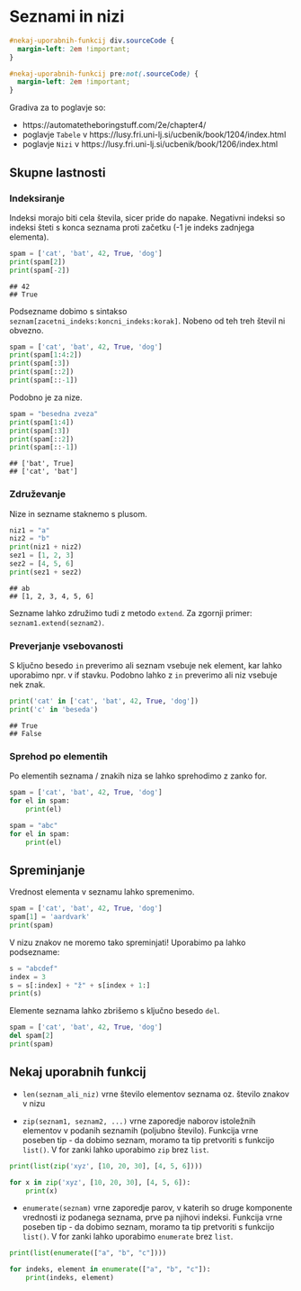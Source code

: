# Seznami in nizi

```css
#nekaj-uporabnih-funkcij div.sourceCode {
  margin-left: 2em !important;
}

#nekaj-uporabnih-funkcij pre:not(.sourceCode) {
  margin-left: 2em !important;
}
```

Gradiva za to poglavje so: 

- https://automatetheboringstuff.com/2e/chapter4/ 
- poglavje `Tabele` v https://lusy.fri.uni-lj.si/ucbenik/book/1204/index.html 
- poglavje `Nizi` v https://lusy.fri.uni-lj.si/ucbenik/book/1206/index.html

## Skupne lastnosti

### Indeksiranje

Indeksi morajo biti cela števila, sicer pride do napake. Negativni indeksi so 
indeksi šteti s konca seznama proti začetku (-1 je indeks zadnjega elementa).

```python
spam = ['cat', 'bat', 42, True, 'dog']
print(spam[2])
print(spam[-2])
```

```
## 42
## True
```

Podsezname dobimo s sintakso `seznam[zacetni_indeks:koncni_indeks:korak]`. Nobeno
od teh treh števil ni obvezno.

```python
spam = ['cat', 'bat', 42, True, 'dog']
print(spam[1:4:2])
print(spam[:3])
print(spam[::2])
print(spam[::-1])
```

Podobno je za nize.

```python
spam = "besedna zveza"
print(spam[1:4])
print(spam[:3])
print(spam[::2])
print(spam[::-1])
```

```
## ['bat', True]
## ['cat', 'bat']
```

### Združevanje

Nize in sezname staknemo s plusom.

```python
niz1 = "a"
niz2 = "b"
print(niz1 + niz2)
sez1 = [1, 2, 3]
sez2 = [4, 5, 6]
print(sez1 + sez2)
```

```
## ab
## [1, 2, 3, 4, 5, 6]
```

Sezname lahko združimo tudi z metodo `extend`. Za zgornji primer: `seznam1.extend(seznam2)`.

### Preverjanje vsebovanosti

S ključno besedo `in` preverimo ali seznam vsebuje nek element, kar lahko uporabimo npr. v if stavku. Podobno lahko z `in` preverimo ali niz vsebuje nek znak.

```python
print('cat' in ['cat', 'bat', 42, True, 'dog'])
print('c' in 'beseda')
```

```
## True
## False
```

### Sprehod po elementih

Po elementih seznama / znakih niza se lahko sprehodimo z zanko for.

```python
spam = ['cat', 'bat', 42, True, 'dog']
for el in spam:
    print(el)
```

```python
spam = "abc"
for el in spam:
    print(el)
```

## Spreminjanje

Vrednost elementa v seznamu lahko spremenimo.

```python
spam = ['cat', 'bat', 42, True, 'dog']
spam[1] = 'aardvark'
print(spam)
```

V nizu znakov ne moremo tako spreminjati! Uporabimo pa lahko podsezname:

```python
s = "abcdef"
index = 3
s = s[:index] + "ž" + s[index + 1:]
print(s)
```

Elemente seznama lahko zbrišemo s ključno besedo `del`.

```python
spam = ['cat', 'bat', 42, True, 'dog']
del spam[2]
print(spam)
```

## Nekaj uporabnih funkcij

- `len(seznam_ali_niz)` vrne število elementov seznama oz. število znakov v nizu

- `zip(seznam1, seznam2, ...)` vrne zaporedje naborov istoležnih elementov v podanih seznamih (poljubno število). Funkcija 
vrne poseben tip - da dobimo seznam, moramo ta tip pretvoriti s funkcijo `list()`.
V for zanki lahko uporabimo `zip` brez `list`.

```python
print(list(zip('xyz', [10, 20, 30], [4, 5, 6])))
```

```python
for x in zip('xyz', [10, 20, 30], [4, 5, 6]):
    print(x)
```

- `enumerate(seznam)` vrne zaporedje parov, v katerih so druge komponente vrednosti 
iz podanega seznama, prve pa njihovi indeksi.
Funkcija vrne poseben tip - da dobimo seznam, moramo ta tip 
pretvoriti s funkcijo `list()`. V for zanki lahko uporabimo `enumerate` brez `list`.

```python
print(list(enumerate(["a", "b", "c"])))
```

```python
for indeks, element in enumerate(["a", "b", "c"]):
    print(indeks, element)
```
